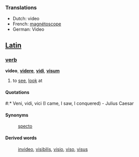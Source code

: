 ===Translations===

*Dutch: video
*French: [[magnétoscope]]
*German: Video
==[[Latin]]==
===[[verb]]===
'''video''', '''[[videre]]''', '''[[vidi]]''', '''[[visum]]'''

# to [[see]], [[look]] at
====Quotations====
#:* Veni, vidi, vici (I came, I saw, I conquered) - Julius Caesar
====Synonyms====
: [[specto]]
====Derived words====
: [[invideo]], [[visibilis]], [[visio]], [[viso]], [[visus]]